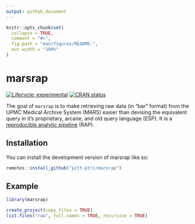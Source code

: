 ```yaml
---
output: github_document
---
```


<!-- README.md is generated from README.Rmd. Please edit that file -->

```r
knitr::opts_chunk$set(
  collapse = TRUE,
  comment = "#>",
  fig.path = "man/figures/README-",
  out.width = "100%"
)
```

# marsrap

<!-- badges: start -->
[![Lifecycle: experimental](https://img.shields.io/badge/lifecycle-experimental-orange.svg)](https://lifecycle.r-lib.org/articles/stages.html#experimental)
[![CRAN status](https://www.r-pkg.org/badges/version/marsrap)](https://CRAN.R-project.org/package=marsrap)
<!-- badges: end -->

The goal of `marsrap` is to make retrieving raw data (in "bar" format) from the UPMC Medical Archive System (MARS) easier than devising the equivalent query in it's proprietary, arcane, and old query language (ESP). It is a [reproducible analytic pipeline](https://raps-with-r.dev/) (RAP).

## Installation

You can install the development version of marsrap like so:

``` r
remotes::install_github("pitt-ptrc/marsrap")
```

## Example


```r
library(marsrap)

create_project(copy_files = TRUE)
list.files("raw", full.names = TRUE, recursive = TRUE)
```


